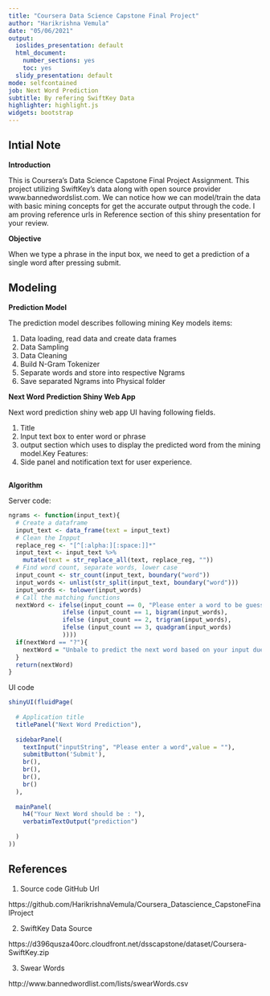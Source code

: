 ```yaml
---
title: "Coursera Data Science Capstone Final Project"
author: "Harikrishna Vemula"
date: "05/06/2021"
output:
  ioslides_presentation: default
  html_document:
    number_sections: yes
    toc: yes
  slidy_presentation: default
mode: selfcontained
job: Next Word Prediction
subtitle: By refering SwiftKey Data
highlighter: highlight.js
widgets: bootstrap
---
```




## Intial Note ##

**Introduction**

This is Coursera's Data Science Capstone Final Project Assignment.
This project utilizing SwiftKey's data along with open source provider www.bannedwordslist.com.
We can notice how we can model/train the data with basic mining concepts for get the accurate output through the code. I am proving reference urls in Reference section of this shiny presentation for your review.

**Objective**

When we type a phrase in the input box, we need to get a prediction of a single word after pressing submit.

## Modeling ##

**Prediction Model**

The prediction model describes following mining Key models items:

1) Data loading, read data and create data frames
2) Data Sampling 
3) Data Cleaning
4) Build N-Gram Tokenizer
5) Separate words and store into respective Ngrams
6) Save separated Ngrams into Physical folder 

**Next Word Prediction Shiny Web App**

Next word prediction shiny web app UI having following fields. 

1) Title
2) Input text box to enter word or phrase
3) output section which uses to display the predicted word from the mining model.Key Features:
4) Side panel and notification text for user experience.

## ##
**Algorithm**

Server code:
```r

ngrams <- function(input_text){
  # Create a dataframe
  input_text <- data_frame(text = input_text)
  # Clean the Inpput
  replace_reg <- "[^[:alpha:][:space:]]*"
  input_text <- input_text %>%
    mutate(text = str_replace_all(text, replace_reg, ""))
  # Find word count, separate words, lower case
  input_count <- str_count(input_text, boundary("word"))
  input_words <- unlist(str_split(input_text, boundary("word")))
  input_words <- tolower(input_words)
  # Call the matching functions
  nextWord <- ifelse(input_count == 0, "Please enter a word to be guess what the next word should be.",
               ifelse (input_count == 1, bigram(input_words),
               ifelse (input_count == 2, trigram(input_words),
               ifelse (input_count == 3, quadgram(input_words)
               ))))
  if(nextWord == "?"){
    nextWord = "Unbale to predict the next word based on your input due to data related queries. Please try with aother word." 
  }
  return(nextWord)
}
```

UI code

```r
shinyUI(fluidPage(
  
  # Application title
  titlePanel("Next Word Prediction"),
  
  sidebarPanel(
    textInput("inputString", "Please enter a word",value = ""),
    submitButton('Submit'),
    br(),
    br(),
    br(),
    br()
  ),
  
  mainPanel(
    h4("Your Next Word should be : "),
    verbatimTextOutput("prediction")
   
  )
))
```


## References##

1) Source code GitHub Url

https://github.com/HarikrishnaVemula/Coursera_Datascience_CapstoneFinalProject

2) SwiftKey Data Source

https://d396qusza40orc.cloudfront.net/dsscapstone/dataset/Coursera-SwiftKey.zip

3) Swear Words 

http://www.bannedwordlist.com/lists/swearWords.csv


